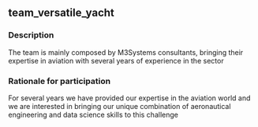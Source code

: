 ## team_versatile_yacht

### Description
The team is mainly composed by M3Systems consultants, bringing their expertise in aviation with several years of experience in the sector

### Rationale for participation
For several years we have provided our expertise in the aviation world and we are interested in bringing our unique combination of aeronautical engineering and data science skills to this challenge

